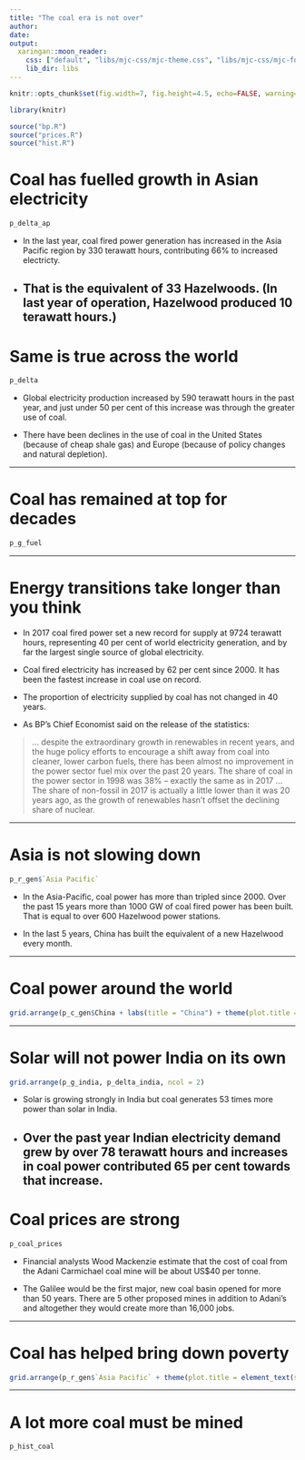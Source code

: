 ```yaml
---
title: "The coal era is not over"
author: 
date: 
output:
  xaringan::moon_reader:
    css: ["default", "libs/mjc-css/mjc-theme.css", "libs/mjc-css/mjc-fonts.css"]
    lib_dir: libs
---
```


```r

knitr::opts_chunk$set(fig.width=7, fig.height=4.5, echo=FALSE, warning=FALSE, message=FALSE, dpi = 300)

library(knitr)

source("bp.R")
source("prices.R")
source("hist.R")

```

# Coal has fuelled growth in Asian electricity

```r
p_delta_ap
```

- In the last year, coal fired power generation has increased in the Asia Pacific region by 330 terawatt hours, contributing 66% to increased electricty.   

- That is the equivalent of 33 Hazelwoods. (In last year of operation, Hazelwood produced 10 terawatt hours.)
---

# Same is true across the world

```r
p_delta
```

- Global electricity production increased by 590 terawatt hours in the past year, and just under 50 per cent of this increase was through the greater use of coal. 

- There have been declines in the use of coal in the United States (because of cheap shale gas) and Europe (because of policy changes and natural depletion). 

---

# Coal has remained at top for decades

```r
p_g_fuel
```

---

# Energy transitions take longer than you think

- In 2017 coal fired power set a new record for supply at 9724 terawatt hours, representing 40 per cent of world electricity generation, and by far the largest single source of global electricity. 

- Coal fired electricity has increased by 62 per cent since 2000. It has been the fastest increase in coal use on record.

- The proportion of electricity supplied by coal has not changed in 40 years.

- As BP’s Chief Economist said on the release of the statistics:

> … despite the extraordinary growth in renewables in recent years, and the huge policy efforts to encourage a shift away from coal into cleaner, lower carbon fuels, there has been almost no improvement in the power sector fuel mix over the past 20 years. The share of coal in the power sector in 1998 was 38% – exactly the same as in 2017 … The share of non-fossil in 2017 is actually a little lower than it was 20 years ago, as the growth of renewables hasn’t offset the declining share of nuclear.

---

# Asia is not slowing down

```r
p_r_gen$`Asia Pacific`
```

- In the Asia-Pacific, coal power has more than tripled since 2000. Over the past 15 years more than 1000 GW of coal fired power has been built. That is equal to over 600 Hazelwood power stations.

- In the last 5 years, China has built the equivalent of a new Hazelwood every month. 

---

# Coal power around the world

```r
grid.arrange(p_c_gen$China + labs(title = "China") + theme(plot.title = element_text(size = 12)), p_c_gen$Japan + labs(title = "Japan") + theme(plot.title = element_text(size = 12)), p_c_gen$US + labs(title = "United States") + theme(plot.title = element_text(size = 12)), p_r_gen$Europe + labs(title = "Europe") + theme(plot.title = element_text(size = 12)), ncol = 2)
```

---

# Solar will not power India on its own

```r
grid.arrange(p_g_india, p_delta_india, ncol = 2)
```

- Solar is growing strongly in India but coal generates 53 times more power than solar in India. 

- Over the past year Indian electricity demand grew by over 78 terawatt hours and increases in coal power contributed 65 per cent towards that increase.
---

# Coal prices are strong

```r
p_coal_prices
```

- Financial analysts Wood Mackenzie estimate that the cost of coal from the Adani Carmichael coal mine will be about US$40 per tonne.

- The Galilee would be the first major, new coal basin opened for more than 50 years. There are 5 other proposed mines in addition to Adani’s and altogether they would create more than 16,000 jobs.

---

# Coal has helped bring down poverty

```r
grid.arrange(p_r_gen$`Asia Pacific` + theme(plot.title = element_text(size = 9), plot.subtitle = element_text(size = 8), plot.caption = element_text(size = 7)), p_pov_ap + theme(plot.title = element_text(size = 9), plot.subtitle = element_text(size = 8), plot.caption = element_text(size = 7)), ncol = 2)
```

---

# A lot more coal must be mined

```r
p_hist_coal
```